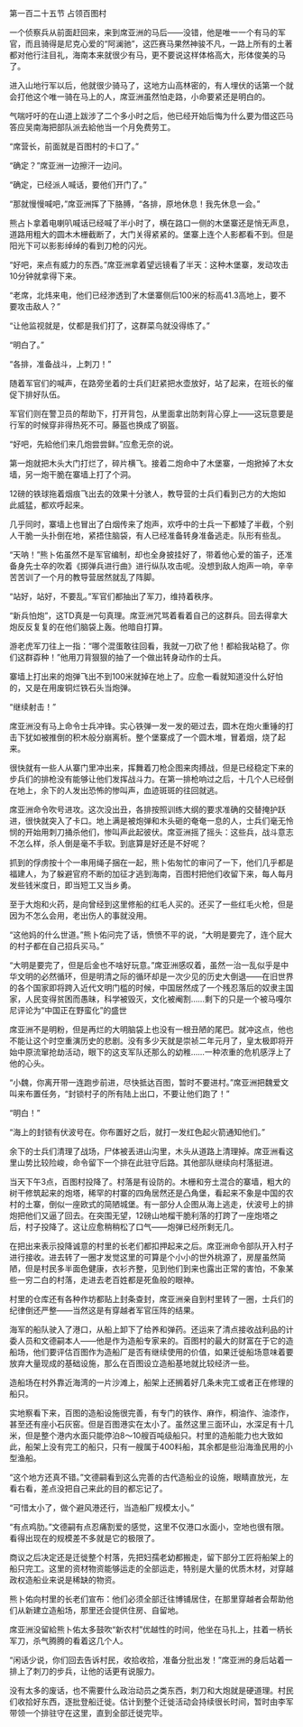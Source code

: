 

第一百二十五节 占领百图村

一个侦察兵从前面赶回来，来到席亚洲的马后――没错，他是唯一一个有马的军官，而且骑得是尼克心爱的“阿澜驰”，这匹赛马果然神骏不凡，一路上所有的土著都对他行注目礼，海南本来就很少有马，更不要说这样体格高大，形体俊美的马了。

进入山地行军以后，他就很少骑马了，这地方山高林密的，有人埋伏的话第一个就会打他这个唯一骑在马上的人，席亚洲虽然怕走路，小命要紧还是明白的。

气喘吁吁的在山道上跋涉了二个多小时之后，他已经开始后悔为什么要为借这匹马答应吴南海把部队派去給他当一个月免费劳工。

“席营长，前面就是百图村的卡口了。”

“确定？”席亚洲一边擦汗一边问。

“确定，已经派人喊话，要他们开门了。”

“那就慢慢喊吧，”席亚洲挥了下胳膊，“各排，原地休息！我先休息一会。”

熊占卜拿着电喇叭喊话已经喊了半小时了，横在路口一侧的木堡寨还是悄无声息，道路用粗大的圆木木栅截断了，大门关得紧紧的。堡寨上连个人影都看不到。但是阳光下可以影影绰绰的看到刀枪的闪光。

“好吧，来点有威力的东西。”席亚洲拿着望远镜看了半天：这种木堡寨，发动攻击10分钟就拿得下来。

“老席，北炜来电，他们已经渗透到了木堡寨侧后100米的标高41.3高地上，要不要攻击敌人？”

“让他监视就是，仗都是我们打了，这群菜鸟就没得练了。”

“明白了。”

“各排，准备战斗，上刺刀！”

随着军官们的喊声，在路旁坐着的士兵们赶紧把水壶放好，站了起来，在班长的催促下排好队伍。

军官们则在警卫员的帮助下，打开背包，从里面拿出防刺背心穿上――这玩意要是行军的时候穿非得热死不可。藤盔也换成了钢盔。

“好吧，先給他们来几炮尝尝鲜。”应愈无奈的说。

第一炮就把木头大门打烂了，碎片横飞。接着二炮命中了木堡寨，一炮掀掉了木女墙，另一炮干脆在寨墙上打了个洞。

12磅的铁球拖着烟痕飞出去的效果十分骇人，教导营的士兵们看到己方的大炮如此威猛，都欢呼起来。

几乎同时，寨墙上也冒出了白烟传来了炮声，欢呼中的士兵一下都矮了半截，个别人干脆一头扑倒在地，紧捂住脑袋，有人已经准备转身准备逃走。队形有些乱。

“天呐！”熊卜佑虽然不是军官编制，却也全身披挂好了，带着他心爱的笛子，还准备身先士卒的吹着《掷弹兵进行曲》进行纵队攻击呢。没想到敌人炮声一响，辛辛苦苦训了一个月的教导营居然就乱了阵脚。

“站好，站好，不要乱。”军官们都抽出了军刀，维持着秩序。

“新兵怕炮”，这TD真是一句真理。席亚洲咒骂着看着自己的这群兵。回去得拿大炮反反复复的在他们脑袋上轰。他暗自打算。

游老虎军刀往上一指：“哪个混蛋敢往回看，我就一刀砍了他！都給我站稳了。你们这群孬种！”他用刀背狠狠的抽了一个做出转身动作的士兵。

寨墙上打出来的炮弹飞出不到100米就掉在地上了。应愈一看就知道没什么好怕的，又是在用废铜烂铁石头当炮弹。

“继续射击！”

席亚洲没有马上命令士兵冲锋。实心铁弹一发一发的砸过去，圆木在炮火重锤的打击下犹如被推倒的积木般分崩离析。整个堡寨成了一个圆木堆，冒着烟，烧了起来。

很快就有一些人从寨门里冲出来，挥舞着刀枪企图来肉搏战，但是已经稳定下来的步兵们的排枪没有能够让他们发挥战斗力。在第一排枪响过之后，十几个人已经倒在地上，余下的人发出恐怖的惨叫声，血迹斑斑的往回就逃。

席亚洲命令吹号进攻。这次没出丑，各排按照训练大纲的要求准确的交替掩护跃进，很快就突入了卡口。地上满是被炮弹和木头砸的奄奄一息的人，士兵们毫无怜悯的开始用刺刀捅杀他们，惨叫声此起彼伏。席亚洲摇了摇头：这些兵，战斗意志不怎么样，杀人倒是毫不手软。到底算是好还是不好呢？

抓到的俘虏按十个一串用绳子捆在一起，熊卜佑匆忙的审问了一下，他们几乎都是福建人，为了躲避官府不断的加征才逃到海南，百图村把他们收留下来，每人每月发些钱米度日，即当短工又当乡勇。

至于大炮和火药，是向曾经到这里修船的红毛人买的。还买了一些红毛火枪，但是因为不怎么会用，老出伤人的事就没用。

“这他妈的什么世道。”熊卜佑问完了话，愤愤不平的说，“大明是要完了，连个屁大的村子都在自己招兵买马。”

“大明是要完了，但是后金也不啥好玩意。”席亚洲感叹着，虽然一治一乱似乎是中华文明的必然循环，但是明清之际的循环却是一次少见的历史大倒退――在旧世界的各个国家即将跨入近代文明门槛的时候，中国居然成了一个残忍落后的奴隶主国家，人民变得贫困而愚昧，科学被毁灭，文化被阉割……剩下的只是一个被马嘎尔尼评论为“中国正在野蛮化”的盛世

席亚洲不是明粉，但是再烂的大明脑袋上也没有一根丑陋的尾巴。就冲这点，他也不能让这个时空重演历史的悲剧。没有多少天就是崇祯二年元月了，皇太极即将开始中原流窜抢劫活动，眼下的这支军队还那么的幼稚……一种浓重的危机感浮上了他的心头。

“小魏，你离开带一连跑步前进，尽快抵达百图，暂时不要进村。”席亚洲把魏爱文叫来布置任务，“封锁村子的所有陆上出口，不要让他们跑了！”

“明白！”

“海上的封锁有伏波号在。你布置好之后，就打一发红色起火箭通知他们。”

余下的士兵们清理了战场，尸体被丢进山沟里，木头从道路上清理掉。席亚洲看这里山势比较险峻，命令留下一个排在此驻守后路。其他部队继续向村落挺进。

当天下午3点，百图村投降了。村落是有设防的。木栅和夯土混合的寨墙，粗大的树干修筑起来的炮塔，稀罕的村寨的四角居然还是凸角堡，看起来不象是中国的农村的土寨，倒似一座欧式的简陋城堡。有一部分人企图从海上逃走，伏波号上的排炮把他们又逼了回去。在突围无望，12磅山地榴干脆利落的打跨了一座炮塔之后，村子投降了。这让应愈稍稍松了口气――炮弹已经所剩无几。

在把出来表示投降诚意的村里的长老们都扣押起来之后。席亚洲命令部队开入村子进行接收。进去转了一圈才发觉这里的可算是个小小的世外桃源了，房屋虽然简陋，但是村民多半面色健康，衣衫齐整，见到他们到来也露出正常的害怕，不象某些一穷二白的村落，走进去老百姓都是死鱼般的眼神。

村里的仓库还有各种作坊都贴上封条查封，席亚洲亲自到村里转了一圈，士兵们的纪律倒还严整――当然这是有穿越者军官压阵的结果。

海军的船队驶入了港口，从船上卸下了给养和弹药。还运来了清点接收战利品的计委人员和文德嗣本人――他是作为造船专家来的。百图村的最大的财富在于它的造船场，他们要评估百图作为造船厂是否有继续使用的价值，如果迁徙船场意味着要放弃大量现成的基础设施，那么在百图设立造船基地就比较经济一些。

造船场在村外靠近海湾的一片沙滩上，船架上还搁着好几条未完工或者正在修理的船只。

实地察看下来，百图的造船设施很完善，有专门的铁作、麻作，桐油作、油漆作，甚至还有座小石灰窑。但是百图港实在太小了。虽然这里三面环山，水深足有十几米，但是整个港内水面只能停泊8～10艘百吨级船只。村里的造船能力也大致如此，船架上没有完工的船只，只有一艘属于400料船，其余都是些沿海渔民用的小型渔船。

“这个地方还真不错。”文德嗣看到这么完善的古代造船业的设施，眼睛直放光，左看右看，差点没把自己来此的目的都忘记了。

“可惜太小了，做个避风港还行，当造船厂规模太小。”

“有点鸡肋。”文德嗣有点忍痛割爱的感觉，这里不仅港口水面小，空地也很有限。看得出现在的规模差不多就是它的极限了。

商议之后决定还是迁徙整个村落，先把妇孺老幼都搬走，留下部分工匠将船架上的船只完工。这里的资材物资能够运走的全部运走，特别是大量的优质木材，对穿越政权造船业来说是稀缺的物资。

熊卜佑向村里的长老们宣布：他们必须全部迁往博铺居住，在那里穿越者会帮助他们从新建立造船场，那里还会提供住房、自留地。

席亚洲没留給熊卜佑太多鼓吹“新农村”优越性的时间，他坐在马扎上，拄着一柄长军刀，杀气腾腾的看着这几个人。

“闲话少说，你们回去告诉村民，收拾收拾，准备分批出发！”席亚洲的身后站着一排上了刺刀的步兵，让他的话更有说服力。

没有太多的废话，也不需要什么政治动员之类东西，刺刀和大炮就是硬道理。村民们收拾好东西，逐批登船迁徙。估计到整个迁徙活动会持续很长时间，暂时由李军带领一个排驻守在这里，直到全部迁徙完毕。

